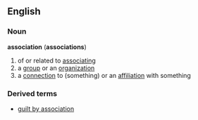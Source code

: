 ==English==
===Noun===
'''association''' ('''associations''')
#of or related to [[associate|associating]]
#a [[group]] or an [[organization]]
#a [[connection]] to (something) or an [[affiliation]] with something
===Derived terms===
*[[guilt by association]]